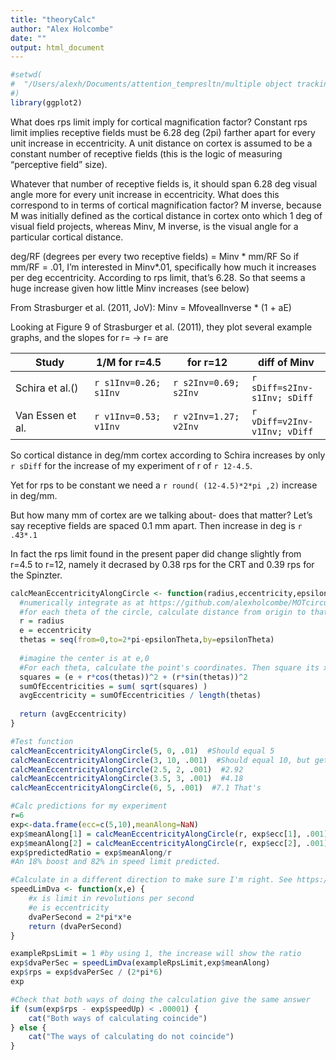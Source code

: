 ```yaml
---
title: "theoryCalc"
author: "Alex Holcombe"
date: ""
output: html_document
---
```

```r

#setwd(
#  "/Users/alexh/Documents/attention_tempresltn/multiple object tracking/newTraj/newTraj_repo/analysis"
#)
library(ggplot2)
```

What does rps limit imply for cortical magnification factor?
Constant rps limit implies receptive fields must be 6.28 deg (2pi) farther apart for every unit increase in eccentricity. 
A unit distance on cortex is assumed to be a constant number of receptive fields (this is the logic of measuring "perceptive field" size).

Whatever that number of receptive fields is, it should span 6.28 deg visual angle more for every unit increase in eccentricity.
What does this correspond to in terms of cortical magnification factor? M inverse, because
M was initially defined as the cortical distance in cortex onto which 1 deg of visual field projects, whereas
Minv, M inverse, is the visual angle for a particular cortical distance.

deg/RF (degrees per every two receptive fields) = Minv * mm/RF
So if mm/RF = .01, I'm interested in Minv*.01, specifically how much it increases per deg eccentricity. According to rps limit, that's 6.28. So that seems a huge increase given how little Minv increases (see below)


From Strasburger et al. (2011, JoV):
Minv = MfovealInverse * (1 + aE)  

Looking at Figure 9 of Strasburger et al. (2011), they plot several example graphs, and the slopes for r= -> r= are

Study |          1/M for r=4.5 | for r=12     |  diff of Minv            
------------- | ------------- | ------------- | ------------- 
Schira et al.() |  `r s1Inv=0.26; s1Inv` | `r s2Inv=0.69; s2Inv` | `r sDiff=s2Inv-s1Inv; sDiff`
Van Essen et al. | `r v1Inv=0.53; v1Inv` | `r v2Inv=1.27; v2Inv` | `r vDiff=v2Inv-v1Inv; vDiff`

So cortical distance in deg/mm cortex according to Schira increases by only `r sDiff` for the increase of my experiment of r of `r 12-4.5`.

Yet for rps to be constant we need a `r round( (12-4.5)*2*pi ,2) ` increase in deg/mm.

But how many mm of cortex are we talking about- does that matter? Let's say receptive fields are spaced 0.1 mm apart.
Then increase in deg is `r .43*.1`

In fact the rps limit found in the present paper did change slightly from r=4.5 to r=12, namely it decrased by 0.38 rps for the CRT and 0.39 rps for the Spinzter.

```r

calcMeanEccentricityAlongCircle <- function(radius,eccentricity,epsilonTheta) {
  #numerically integrate as at https://github.com/alexholcombe/MOTcircular/blob/master/analysis/theory.md
  #for each theta of the circle, calculate distance from origin to that point
  r = radius
  e = eccentricity
  thetas = seq(from=0,to=2*pi-epsilonTheta,by=epsilonTheta)
  
  #imagine the center is at e,0
  #For each theta, calculate the point's coordinates. Then square its x and y, square root of that
  squares = (e + r*cos(thetas))^2 + (r*sin(thetas))^2
  sumOfEccentricities = sum( sqrt(squares) )
  avgEccentricity = sumOfEccentricities / length(thetas)
    
  return (avgEccentricity)
}

#Test function
calcMeanEccentricityAlongCircle(5, 0, .01)  #Should equal 5
calcMeanEccentricityAlongCircle(3, 10, .001)  #Should equal 10, but get 10.22621. Maybe that's the right answer!
calcMeanEccentricityAlongCircle(2.5, 2, .001)  #2.92
calcMeanEccentricityAlongCircle(3.5, 3, .001)  #4.18
calcMeanEccentricityAlongCircle(6, 5, .001)  #7.1 That's 

#Calc predictions for my experiment
r=6
exp<-data.frame(ecc=c(5,10),meanAlong=NaN)
exp$meanAlong[1] = calcMeanEccentricityAlongCircle(r, exp$ecc[1], .001)
exp$meanAlong[2] = calcMeanEccentricityAlongCircle(r, exp$ecc[2], .001)
exp$predictedRatio = exp$meanAlong/r
#An 18% boost and 82% in speed limit predicted.

#Calculate in a different direction to make sure I'm right. See https://github.com/alexholcombe/MOTcircular/blob/master/experiment_specific/rps_limit/theory.md
speedLimDva <- function(x,e) {
	#x is limit in revolutions per second
	#e is eccentricity
	dvaPerSecond = 2*pi*x*e
	return (dvaPerSecond)
}

exampleRpsLimit = 1 #by using 1, the increase will show the ratio
exp$dvaPerSec = speedLimDva(exampleRpsLimit,exp$meanAlong)
exp$rps = exp$dvaPerSec / (2*pi*6)
exp

#Check that both ways of doing the calculation give the same answer
if (sum(exp$rps - exp$speedUp) < .00001) {
	cat("Both ways of calculating coincide")
} else {
	cat("The ways of calculating do not coincide")
}

```

